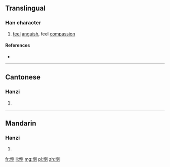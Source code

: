 {{also|惻}}
==Translingual==

===Han character===
{{Han char|rn=61|rad=心|as=06|sn=9|four=|canj=心月人弓 (PBON)|ids=⿲[[忄]][[贝]][[刂]]}}

# [[feel]] [[anguish]], feel [[compassion]]

====References====
* {{Han ref|kx=0386.161|hdz=42296.040|uh=607B|ud=24699}}

----

==Cantonese==

===Hanzi===
{{yue-hanzi|jyut=[[cak1]]|y=chak1|tra=惻}}

# {{defn|lang=yue|sort=心06}}

----

==Mandarin==

===Hanzi===
{{cmn-hanzi|tra=惻|pin=[[cè]] ([[ce4]])|wg=ts'e<sup>4</sup>}}

# {{defn|lang=cmn|sort=心06}}

[[fr:恻]]
[[li:恻]]
[[mg:恻]]
[[pl:恻]]
[[zh:恻]]